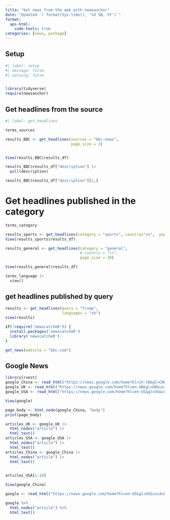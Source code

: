 ```yaml
---
title: "Get news from the web with newsanchor"
date: "Updated `r format(Sys.time(), '%d %B, %Y')`"
format: 
  aps-html:
    code-tools: true
categories: [news, package]
---
```


## Setup

```r
#| label: setup
#| message: false
#| warning: false


library(tidyverse)
require(newsanchor)
```

## Get headlines from the source

```r
#| label: get_headlines

terms_sources

results_BBC <- get_headlines(sources = "bbc-news", 
                             page_size = 3)


View(results_BBC$results_df)

results_BBC$results_df["description"] |> 
  pull(description)

results_BBC$results_df["description"][1,]
```

# Get headlines published in the category

```r
terms_category
```

```r
results_sports <- get_headlines(category = "sports", country="cn",  page_size = 10)
View(results_sports$results_df)
```

```r
results_general <- get_headlines(category = "general", 
                                 # country = "cn",
                                 page_size = 30) 

View(results_general$results_df)
```

```r
terms_language |> 
  view()
```

## get headlines published by query

```r
results <- get_headlines(query = "Trump",
                         languages = "zh")
view(results)
```

```r
if(!require('newscatcheR')) {
  install.packages('newscatcheR')
  library('newscatcheR')
}
```

```r
get_news(website = "bbc.com")
```

## Google News

```r
library(rvest)
google_China <- read_html("https://news.google.com/home?hl=zh-CN&gl=CN&ceid=CN:zh-Hans")
google_UK <- read_html("https://news.google.com/home?hl=en-GB&gl=GB&ceid=GB:en")
google_USA <- read_html("https://news.google.com/home?hl=en-US&gl=US&ceid=US:en")

View(google)
```

```r
page_body <- html_node(google_China, "body")
print(page_body)
```

```r
articles_UK <- google_UK |> 
  html_nodes("article") |> 
  html_text()
articles_USA <- google_USA |> 
  html_nodes("article") |> 
  html_text()
articles_China <- google_China |> 
  html_nodes("article") |> 
  html_text()
  

articles_USA[1:10]

View(google_China)
```

```r
google <- read_html("https://news.google.com/home?hl=en-US&gl=US&ceid=US:en")

google %>% 
  html_nodes("article") %>% 
  html_text()
```
